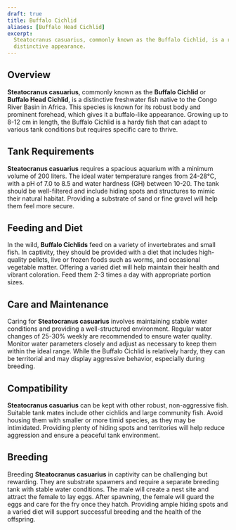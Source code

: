 ```yaml
---
draft: true
title: Buffalo Cichlid
aliases: [Buffalo Head Cichlid]
excerpt:
  Steatocranus casuarius, commonly known as the Buffalo Cichlid, is a robust and striking freshwater fish with a
  distinctive appearance.
---
```


## Overview

**Steatocranus casuarius**, commonly known as the **Buffalo Cichlid** or **Buffalo Head Cichlid**, is a distinctive
freshwater fish native to the Congo River Basin in Africa. This species is known for its robust body and prominent
forehead, which gives it a buffalo-like appearance. Growing up to 8-12 cm in length, the Buffalo Cichlid is a hardy fish
that can adapt to various tank conditions but requires specific care to thrive.

## Tank Requirements

**Steatocranus casuarius** requires a spacious aquarium with a minimum volume of 200 liters. The ideal water temperature
ranges from 24-28°C, with a pH of 7.0 to 8.5 and water hardness (GH) between 10-20. The tank should be well-filtered and
include hiding spots and structures to mimic their natural habitat. Providing a substrate of sand or fine gravel will
help them feel more secure.

## Feeding and Diet

In the wild, **Buffalo Cichlids** feed on a variety of invertebrates and small fish. In captivity, they should be
provided with a diet that includes high-quality pellets, live or frozen foods such as worms, and occasional vegetable
matter. Offering a varied diet will help maintain their health and vibrant coloration. Feed them 2-3 times a day with
appropriate portion sizes.

## Care and Maintenance

Caring for **Steatocranus casuarius** involves maintaining stable water conditions and providing a well-structured
environment. Regular water changes of 25-30% weekly are recommended to ensure water quality. Monitor water parameters
closely and adjust as necessary to keep them within the ideal range. While the Buffalo Cichlid is relatively hardy, they
can be territorial and may display aggressive behavior, especially during breeding.

## Compatibility

**Steatocranus casuarius** can be kept with other robust, non-aggressive fish. Suitable tank mates include other
cichlids and large community fish. Avoid housing them with smaller or more timid species, as they may be intimidated.
Providing plenty of hiding spots and territories will help reduce aggression and ensure a peaceful tank environment.

## Breeding

Breeding **Steatocranus casuarius** in captivity can be challenging but rewarding. They are substrate spawners and
require a separate breeding tank with stable water conditions. The male will create a nest site and attract the female
to lay eggs. After spawning, the female will guard the eggs and care for the fry once they hatch. Providing ample hiding
spots and a varied diet will support successful breeding and the health of the offspring.
